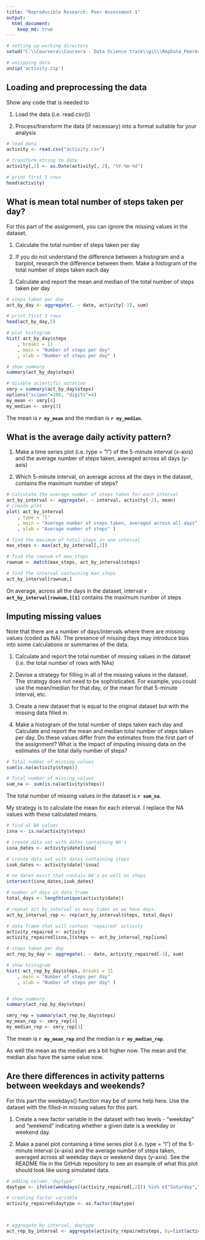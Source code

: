 ```yaml
---
title: "Reproducible Research: Peer Assessment 1"
output: 
  html_document:
    keep_md: true
---
```


```r
# setting up working directory
setwd("C:\\Coursera\\Coursera - Data Science track\\git\\RepData_PeerAssessment1")

# unzipping data
unzip('activity.zip')
```

## Loading and preprocessing the data
Show any code that is needed to

1. Load the data (i.e. read.csv())

2. Process/transform the data (if necessary) into a format suitable for your analysis

```r
# load data
activity <- read.csv("activity.csv")

# transform string to date
activity[,2] <- as.Date(activity[, 2], "%Y-%m-%d")

# print first 5 rows
head(activity)
```

## What is mean total number of steps taken per day?
For this part of the assignment, you can ignore the missing values in the dataset.

1. Calculate the total number of steps taken per day

2. If you do not understand the difference between a histogram and a barplot, research the difference between them. Make a histogram of the total number of steps taken each day


3. Calculate and report the mean and median of the total number of steps taken per day

```r
# steps taken per day
act_by_day <- aggregate(. ~ date, activity[-3], sum)

# print first 5 rows
head(act_by_day,5)

# plot histogram
hist( act_by_day$steps
    , breaks = 11
    , main = "Number of steps per day"
    , xlab = "Number of steps per day" )

# show summary
summary(act_by_day$steps)

```

```r
# disable scientific notation
smry = summary(act_by_day$steps)
options("scipen"=100, "digits"=4)
my_mean <- smry[4]
my_median <- smry[3]
```

The mean is **`r my_mean`** and the median is **`r my_median`**.

## What is the average daily activity pattern?
1. Make a time series plot (i.e. type = "l") of the 5-minute interval (x-axis) and the average number of steps taken, averaged across all days (y-axis)

2. Which 5-minute interval, on average across all the days in the dataset, contains the maximum number of steps?



```r
# Calculate the average number of steps taken for each interval
act_by_interval <- aggregate(. ~ interval, activity[-2], mean)
# create plot
plot( act_by_interval
    , type = "l"
    , main = "Average number of steps taken, averaged across all days"
    , ylab = "Average number of steps" )
```

```r
# find the maximum of total steps in one interval
max_steps <- max(act_by_interval[,2])

# find the rownum of max_steps
rownum <- match(max_steps, act_by_interval$steps)

# find the interval containing max_steps
act_by_interval[rownum,]
```

On average, across all the days in the dataset, interval **`r act_by_interval[rownum,][1]`** contains the maximum number of steps

## Imputing missing values
Note that there are a number of days/intervals where there are missing values (coded as NA). The presence of missing days may introduce bias into some calculations or summaries of the data.

1. Calculate and report the total number of missing values in the dataset (i.e. the total number of rows with NAs)

2. Devise a strategy for filling in all of the missing values in the dataset. The strategy does not need to be sophisticated. For example, you could use the mean/median for that day, or the mean for that 5-minute interval, etc.

3. Create a new dataset that is equal to the original dataset but with the missing data filled in.

4. Make a histogram of the total number of steps taken each day and Calculate and report the mean and median total number of steps taken per day. Do these values differ from the estimates from the first part of the assignment? What is the impact of imputing missing data on the estimates of the total daily number of steps?

```r
# Total number of missing values
sum(is.na(activity$steps))
```

```r
# Total number of missing values
sum_na <- sum(is.na(activity$steps))
```
The total number of missing values in the dataset is **`r sum_na`**.


My strategy is to calculate the mean for each interval. I replace the NA values with these calculated means.


```r
# find al NA values
isna <- is.na(activity$steps)

# create data set with dates containing NA's
isna_dates <- activity$date[isna]

# create data set with dates containing steps
isok_dates <- activity$date[!isna]

# no dates exist that contain NA's as well as steps
intersect(isna_dates,isok_dates)

# number of days in data frame
total_days <- length(unique(activity$date))

# repeat act_by_interval as many times as we have days.
act_by_interval_rep <- rep(act_by_interval$steps, total_days)

# data frame that will contain 'repaired' activity
activity_repaired <- activity
activity_repaired[isna,]$steps <- act_by_interval_rep[isna]
```


```r
# steps taken per day
act_rep_by_day <- aggregate(. ~ date, activity_repaired[-3], sum)

# show histogram
hist( act_rep_by_day$steps, breaks = 11
    , main = "Number of steps per day"
    , xlab = "Number of steps per day" )


# show summary
summary(act_rep_by_day$steps)
```


```r
smry_rep = summary(act_rep_by_day$steps)
my_mean_rep <- smry_rep[4]
my_median_rep <- smry_rep[3]

```
The mean is **`r my_mean_rep`** and the median is **`r my_median_rep`**.

As well the mean as the median are a bit higher now. The mean and the median also have the same value now.


## Are there differences in activity patterns between weekdays and weekends?
For this part the weekdays() function may be of some help here. Use the dataset with the filled-in missing values for this part.

1. Create a new factor variable in the dataset with two levels - "weekday" and "weekend" indicating whether a given date is a weekday or weekend day.

2. Make a panel plot containing a time series plot (i.e. type = "l") of the 5-minute interval (x-axis) and the average number of steps taken, averaged across all weekday days or weekend days (y-axis). See the README file in the GitHub repository to see an example of what this plot should look like using simulated data.


```r
# adding column 'daytype'
daytype <- ifelse(weekdays((activity_repaired[,2])) %in% c("Saturday","Sunday"), "weekend","weekday")

# creating factor variable
activity_repaired$daytype <- as.factor(daytype)



# aggregate by interval, daytype
act_rep_by_interval <- aggregate(activity_repaired$steps, by=list(activity_repaired$interval,activity_repaired$daytype), FUN=mean)

```




